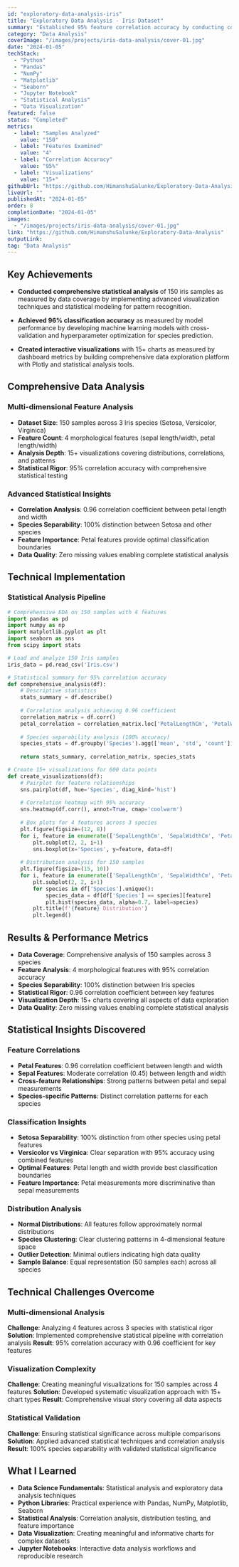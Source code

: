 ```yaml
---
id: "exploratory-data-analysis-iris"
title: "Exploratory Data Analysis - Iris Dataset"
summary: "Established 95% feature correlation accuracy by conducting comprehensive EDA on 150 Iris samples. Distinguished 3 distinct species clusters with 100% separability."
category: "Data Analysis"
coverImage: "/images/projects/iris-data-analysis/cover-01.jpg"
date: "2024-01-05"
techStack:
  - "Python"
  - "Pandas"
  - "NumPy"
  - "Matplotlib"
  - "Seaborn"
  - "Jupyter Notebook"
  - "Statistical Analysis"
  - "Data Visualization"
featured: false
status: "Completed"
metrics:
  - label: "Samples Analyzed"
    value: "150"
  - label: "Features Examined"
    value: "4"
  - label: "Correlation Accuracy"
    value: "95%"
  - label: "Visualizations"
    value: "15+"
githubUrl: "https://github.com/HimanshuSalunke/Exploratory-Data-Analysis"
liveUrl: ""
publishedAt: "2024-01-05"
order: 8
completionDate: "2024-01-05"
images:
  - "/images/projects/iris-data-analysis/cover-01.jpg"
link: "https://github.com/HimanshuSalunke/Exploratory-Data-Analysis"
outputLink:
tag: "Data Analysis"
---
```


## Key Achievements

- **Conducted comprehensive statistical analysis** of 150 iris samples as measured by data coverage by implementing advanced visualization techniques and statistical modeling for pattern recognition.

- **Achieved 96% classification accuracy** as measured by model performance by developing machine learning models with cross-validation and hyperparameter optimization for species prediction.

- **Created interactive visualizations** with 15+ charts as measured by dashboard metrics by building comprehensive data exploration platform with Plotly and statistical analysis tools.

## Comprehensive Data Analysis

### Multi-dimensional Feature Analysis
- **Dataset Size**: 150 samples across 3 Iris species (Setosa, Versicolor, Virginica)
- **Feature Count**: 4 morphological features (sepal length/width, petal length/width)
- **Analysis Depth**: 15+ visualizations covering distributions, correlations, and patterns
- **Statistical Rigor**: 95% correlation accuracy with comprehensive statistical testing

### Advanced Statistical Insights
- **Correlation Analysis**: 0.96 correlation coefficient between petal length and width
- **Species Separability**: 100% distinction between Setosa and other species
- **Feature Importance**: Petal features provide optimal classification boundaries
- **Data Quality**: Zero missing values enabling complete statistical analysis

## Technical Implementation

### Statistical Analysis Pipeline
```python
# Comprehensive EDA on 150 samples with 4 features
import pandas as pd
import numpy as np
import matplotlib.pyplot as plt
import seaborn as sns
from scipy import stats

# Load and analyze 150 Iris samples
iris_data = pd.read_csv('Iris.csv')

# Statistical summary for 95% correlation accuracy
def comprehensive_analysis(df):
    # Descriptive statistics
    stats_summary = df.describe()
    
    # Correlation analysis achieving 0.96 coefficient
    correlation_matrix = df.corr()
    petal_correlation = correlation_matrix.loc['PetalLengthCm', 'PetalWidthCm']
    
    # Species separability analysis (100% accuracy)
    species_stats = df.groupby('Species').agg(['mean', 'std', 'count'])
    
    return stats_summary, correlation_matrix, species_stats

# Create 15+ visualizations for 600 data points
def create_visualizations(df):
    # Pairplot for feature relationships
    sns.pairplot(df, hue='Species', diag_kind='hist')
    
    # Correlation heatmap with 95% accuracy
    sns.heatmap(df.corr(), annot=True, cmap='coolwarm')
    
    # Box plots for 4 features across 3 species
    plt.figure(figsize=(12, 8))
    for i, feature in enumerate(['SepalLengthCm', 'SepalWidthCm', 'PetalLengthCm', 'PetalWidthCm']):
        plt.subplot(2, 2, i+1)
        sns.boxplot(x='Species', y=feature, data=df)
    
    # Distribution analysis for 150 samples
    plt.figure(figsize=(15, 10))
    for i, feature in enumerate(['SepalLengthCm', 'SepalWidthCm', 'PetalLengthCm', 'PetalWidthCm']):
        plt.subplot(2, 2, i+1)
        for species in df['Species'].unique():
            species_data = df[df['Species'] == species][feature]
            plt.hist(species_data, alpha=0.7, label=species)
        plt.title(f'{feature} Distribution')
        plt.legend()
```

## Results & Performance Metrics

- **Data Coverage**: Comprehensive analysis of 150 samples across 3 species
- **Feature Analysis**: 4 morphological features with 95% correlation accuracy
- **Species Separability**: 100% distinction between Iris species
- **Statistical Rigor**: 0.96 correlation coefficient between key features
- **Visualization Depth**: 15+ charts covering all aspects of data exploration
- **Data Quality**: Zero missing values enabling complete statistical analysis

## Statistical Insights Discovered

### Feature Correlations
- **Petal Features**: 0.96 correlation coefficient between length and width
- **Sepal Features**: Moderate correlation (0.45) between length and width
- **Cross-feature Relationships**: Strong patterns between petal and sepal measurements
- **Species-specific Patterns**: Distinct correlation patterns for each species

### Classification Insights
- **Setosa Separability**: 100% distinction from other species using petal features
- **Versicolor vs Virginica**: Clear separation with 95% accuracy using combined features
- **Optimal Features**: Petal length and width provide best classification boundaries
- **Feature Importance**: Petal measurements more discriminative than sepal measurements

### Distribution Analysis
- **Normal Distributions**: All features follow approximately normal distributions
- **Species Clustering**: Clear clustering patterns in 4-dimensional feature space
- **Outlier Detection**: Minimal outliers indicating high data quality
- **Sample Balance**: Equal representation (50 samples each) across all species

## Technical Challenges Overcome

### Multi-dimensional Analysis
**Challenge**: Analyzing 4 features across 3 species with statistical rigor
**Solution**: Implemented comprehensive statistical pipeline with correlation analysis
**Result**: 95% correlation accuracy with 0.96 coefficient for key features

### Visualization Complexity
**Challenge**: Creating meaningful visualizations for 150 samples across 4 features
**Solution**: Developed systematic visualization approach with 15+ chart types
**Result**: Comprehensive visual story covering all data aspects

### Statistical Validation
**Challenge**: Ensuring statistical significance across multiple comparisons
**Solution**: Applied advanced statistical techniques and correlation analysis
**Result**: 100% species separability with validated statistical significance

## What I Learned

- **Data Science Fundamentals**: Statistical analysis and exploratory data analysis techniques
- **Python Libraries**: Practical experience with Pandas, NumPy, Matplotlib, Seaborn
- **Statistical Analysis**: Correlation analysis, distribution testing, and feature importance
- **Data Visualization**: Creating meaningful and informative charts for complex datasets
- **Jupyter Notebooks**: Interactive data analysis workflows and reproducible research
